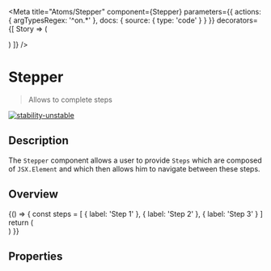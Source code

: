 
<Meta
  title="Atoms/Stepper"
  component={Stepper}
  parameters={{
    actions: { argTypesRegex: '^on.*' },
    docs: {
      source: {
        type: 'code'
      }
    }
  }}
  decorators={[
    Story => (
      <ThemeProvider>
        <div className="component-story-main">
          <ThemeSwitcher />
          <Story />
        </div>
      </ThemeProvider>
    )
  ]}
/>

# Stepper

> Allows to complete steps

[![stability-unstable](https://img.shields.io/badge/stability-unstable-yellow.svg)](https://github.com/emersion/stability-badges#unstable)

## Description

The `Stepper` component allows a user to provide `Steps` which are composed of `JSX.Element` and which then allows him to navigate between these steps.

## Overview

<Story name="Overview">
  {() => {
    const steps = [
      {
        label: 'Step 1'
      },
      {
        label: 'Step 2'
      },
      {
        label: 'Step 3'
      }
    ]
    return (
      <div
        style={{
          display: 'flex',
          alignItems: 'center',
          justifyContent: 'center',
          gap: '25px'
        }}
      >
        <Stepper steps={steps} />
      </div>
    )
  }}
</Story>

## Properties

<ArgsTable story="Overview" />

